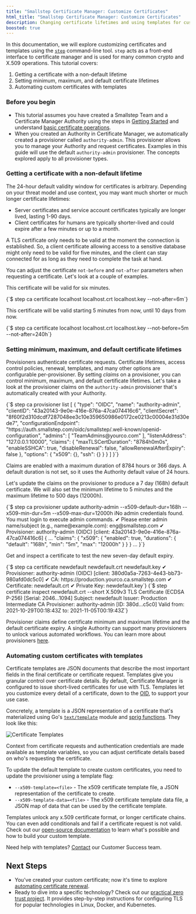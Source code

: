 ```yaml
---
title: "Smallstep Certificate Manager: Customize Certificates"
html_title: "Smallstep Certificate Manager: Customize Certificates"
description: Changing certificate lifetimes and using templates for customized certificates
boosted: true
---
```


In this documentation, we will explore customizing certificates and templates using the [`step`](https://smallstep.com/docs/step-cli) command-line tool. 
`step` acts as a front-end interface to certificate manager and is used for many common crypto and X.509 operations.
This tutorial covers:
1. Getting a certificate with a non-default lifetime
2. Setting minimum, maximum, and default certificate lifetimes
3. Automating custom certificates with templates

### Before you begin
- This tutorial assumes you have created a Smallstep Team and a Certificate Manager Authority using the steps in [Getting Started](/docs/certificate-manager/getting-started) and understand [basic certificate operations](/docs/certificate-manager/basic-ops).
- When you created an Authority in Certificate Manager, we automatically created a provisioner called `authority-admin`. This provisioner allows you to manage your Authority and request certificates. Examples in this guide will use the default `authority-admin` provisioner. The concepts explored apply to all provisioner types. 

### Getting a certificate with a non-default lifetime
The 24-hour default validity window for certificates is arbitrary. Depending on your threat model and use context, you may want much shorter or much longer certificate lifetimes:
- Server certificates and service account certificates typically are longer lived, lasting 1-90 days.
- Client certificates for humans are typically shorter-lived and could expire after a few minutes or up to a month.

A TLS certificate only needs to be valid at the moment the connection is established. So, a client certificate allowing access to a sensitive database might only need to be valid for five minutes, and the client can stay connected for as long as they need to complete the task at hand.

You can adjust the certificate `not-before` and `not-after` parameters when requesting a certificate.
Let's look at a couple of examples. 

This certificate will be valid for six minutes.

<CodeBlock language="shell-session" copyText="step ca certificate localhost localhost.crt localhost.key --not-after=6m">
{`$ step ca certificate localhost localhost.crt localhost.key --not-after=6m`}
</CodeBlock>

This certificate will be valid starting 5 minutes from now, until 10 days from now.

<CodeBlock language="shell-session" copyText="step ca certificate localhost localhost.crt localhost.key --not-before=5m --not-after=240h">
{`$ step ca certificate localhost localhost.crt localhost.key --not-before=5m --not-after=240h`}
</CodeBlock>


### Setting minimum, maximum, and default certificate lifetimes
Provisioners authenticate certificate requests. 
Certificate lifetimes, access control policies, renewal, templates, and many other options are configurable per-provisioner. 
By setting *claims* on a provisioner, you can control minimum, maximum, and default certificate lifetimes. 
Let's take a look at the provisioner claims on the `authority-admin` provisioner that's automatically created with your Authority.

<CodeBlock language="shell-session" copyText="step ca provisioner list">
{`$ step ca provisioner list
[
   {
      "type": "OIDC",
      "name": "authority-admin",
      "clientID": "43a20143-9e0e-416e-876a-47ca074416c6",
      "clientSecret": "8f60f2d310dcdf7287048ee3c10e359650986e0172ce0213c00004e31d30ede7",
      "configurationEndpoint": "https://auth.smallstep.com/oidc/smallstep/.well-known/openid-configuration",
      "admins": [
         "TeamAdmins@yourco.com"
      ],
      "listenAddress": "127.0.0.1:10000",
      "claims": {
         "maxTLSCertDuration": "8784h0m0s",
         "enableSSHCA": true,
         "disableRenewal": false,
         "allowRenewalAfterExpiry": false
      },
      "options": {
         "x509": {},
         "ssh": {}
      }
   }
]
}`}
</CodeBlock>

Claims are enabled with a maximum duration of 8784 hours or 366 days. 
A default duration is not set,  so it uses the Authority default value of 24 hours. 

Let's update the claims on the provisioner to produce a 7 day (168h) default certificate.
We will also set the minimum lifetime to 5 minutes and the maximum lifetime to 500 days (12000h). 

<CodeBlock language="shell-session" copyText="step ca provisioner update authority-admin --x509-default-dur=168h --x509-min-dur=5m --x509-max-dur=12000h">
  {`$ step ca provisioner update authority-admin --x509-default-dur=168h --x509-min-dur=5m --x509-max-dur=12000h
iNo admin credentials found. You must login to execute admin commands.
✔ Please enter admin name/subject (e.g., name@example.com): eng@smallstep.com
✔ Provisioner: authority-admin (OIDC) [client: 43a20143-9e0e-416e-876a-47ca074416c6]
{
...
  "claims": {
    "x509": {
      "enabled": true,
      "durations": {
        "default": "168h",
        "min": "5m",
        "max": "12000h"
      }
    }
  }
...
}`}
</CodeBlock>

Get and inspect a certificate to test the new seven-day default expiry. 

<CodeBlock language="shell-session" copyText="step ca certificate newdefault newdefault.crt newdefault.key">
  {`$ step ca certificate newdefault newdefault.crt newdefault.key
✔ Provisioner: authority-admin (OIDC) [client: 380d0a5a-7263-4e43-bb73-980afd0dc5c0]
✔ CA: https://production.yourco.ca.smallstep.com
✔ Certificate: newdefault.crt
✔ Private Key: newdefault.key`}
</CodeBlock>

<CodeBlock language="shell-session" copyText="step certificate inspect newdefault.crt --short">
  {`$ step certificate inspect newdefault.crt --short
X.509v3 TLS Certificate (ECDSA P-256) [Serial: 2046...1094]
  Subject:     newdefault
  Issuer:      Production Intermediate CA
  Provisioner: authority-admin [ID: 380d...c5c0]
  Valid from:  2021-10-29T00:18:43Z
          to:  2021-11-05T00:19:43Z`}
</CodeBlock>

Provisioner claims define certificate minimum and maximum lifetime and the default certificate expiry. 
A single Authority can support many provisioners to unlock various automated workflows.
You can learn more about provisioners [here](/docs/certificate-manager/how-it-works#provisioners). 

### Automating custom certificates with templates
Certificate templates are JSON documents that describe the most important fields in the final certificate or certificate request.
Templates give you granular control over certificate details.
By default, Certificate Manager is configured to issue short-lived certificates for use with TLS.
Templates let you customize every detail of a certificate, down to the [OID](https://en.wikipedia.org/wiki/Object_identifier),
to support your use case.

Concretely, a template is a JSON representation of a certificate that's materialized using Go's [`text/template`](https://golang.org/pkg/text/template/) module and [sprig functions](http://masterminds.github.io/sprig/).
They look like this:

![Certificate Templates](/graphics/templates-screenshot.svg "Certificate Templates")

Context from certificate requests and authentication credentials are made available as template variables,
so you can adjust certificate details based on who's requesting the certificate. 

To update the default template to create custom certificates,
you need to update the provisioner using a template flag:
- `--x509-template=<file>` - The x509 certificate template file, a JSON representation of the certificate to create.
- `--x509-template-data=<file>` - The x509 certificate template data file, a JSON map of data that can be used by the certificate template. 

Templates unlock any x.509 certificate format, or longer certificate chains. 
You can even add conditionals and fail if a certificate request is not valid.
Check out our [open-source documentation](https://smallstep.com/docs/step-ca/templates) to learn what's possible and how to build your custom template.

<Alert severity="info">
  <div>
    Need help with templates? <a href="mailto:cs@smallstep.com">Contact</a> our Customer Success team. 
  </div>
</Alert>

## Next Steps
- You've created your custom certificate; now it's time to explore [automating certificate renewal](/docs/step-ca/certificate-authority-server-production#automated-renewal).
- Ready to dive into a specific technology? Check out our [practical zero trust project](https://smallstep.com/practical-zero-trust). It provides step-by-step instructions for configuring TLS for popular technologies in Linux, Docker, and Kubernetes. 
